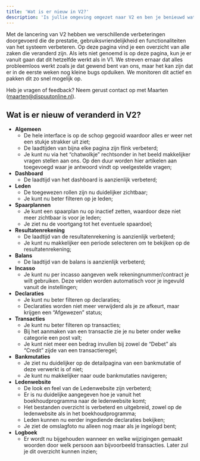 ```yaml
---
title: 'Wat is er nieuw in V2?'
description: 'Is jullie omgeving omgezet naar V2 en ben je benieuwd wat er veranderd is? Lees meer op deze pagina!'
---
```


Met de lancering van V2 hebben we verschillende verbeteringen doorgevoerd die de prestatie, gebruiksvriendelijkheid en functionaliteiten van het systeem verbeteren. Op deze pagina vind je een overzicht van alle zaken die veranderd zijn. Als iets niet genoemd is op deze pagina, kun je er vanuit gaan dat dit hetzelfde werkt als in V1. We streven ernaar dat alles probleemloos werkt zoals je dat gewend bent van ons, maar het kan zijn dat er in de eerste weken nog kleine bugs opduiken. We monitoren dit actief en pakken dit zo snel mogelijk op.

Heb je vragen of feedback? Neem gerust contact op met Maarten ([maarten@dispuutonline.nl](mailto:maarten@dispuutonline.nl)).

## Wat is er nieuw of veranderd in V2?

- **Algemeen**
    - De hele interface is op de schop gegooid waardoor alles er weer net een stukje strakker uit ziet;
    - De laadtijden van bijna elke pagina zijn flink verbeterd;
    - Je kunt nu via het “chatwolkje” rechtsonder in het beeld makkelijker vragen stellen aan ons. Op den duur worden hier artikelen aan toegevoegd waar je antwoord vindt op veelgestelde vragen;
- **Dashboard**
    - De laadtijd van het dashboard is aanzienlijk verbeterd;
- **Leden**
    - De toegewezen rollen zijn nu duidelijker zichtbaar;
    - Je kunt nu beter filteren op je leden;
- **Spaarplannen**
    - Je kunt een spaarplan nu op inactief zetten, waardoor deze niet meer zichtbaar is voor je leden;
    - Je ziet nu de voortgang tot het eventuele spaardoel;
- **Resultatenrekening**
    - De laadtijd van de resultatenrekening is aanzienlijk verbeterd;
    - Je kunt nu makkelijker een periode selecteren om te bekijken op de resultatenrekening;
- **Balans**
    - De laadtijd van de balans is aanzienlijk verbeterd;
- **Incasso**
    - Je kunt nu per incasso aangeven welk rekeningnummer/contract je wilt gebruiken. Deze velden worden automatisch voor je ingevuld vanuit de instellingen;
- **Declaraties**
    - Je kunt nu beter filteren op declaraties;
    - Declaraties worden niet meer verwijderd als je ze afkeurt, maar krijgen een “Afgewezen” status;
- **Transacties**
    - Je kunt nu beter filteren op transacties;
    - Bij het aanmaken van een transactie zie je nu beter onder welke categorie een post valt;
    - Je kunt niet meer een bedrag invullen bij zowel de “Debet” als “Credit” zijde van een transactieregel;
- **Bankmutaties**
    - Je ziet nu duidelijker op de detailpagina van een bankmutatie of deze verwerkt is of niet;
    - Je kunt nu makkelijker naar oude bankmutaties navigeren;
- **Ledenwebsite**
    - De look en feel van de Ledenwebsite zijn verbeterd;
    - Er is nu duidelijke aangegeven hoe je vanuit het boekhoudprogramma naar de ledenwebsite komt;
    - Het bestanden overzicht is verbeterd en uitgebreid, zowel op de ledenwebsite als in het boekhoudprogramma;
    - Leden kunnen nu eerder ingediende declaraties bekijken;
    - Je ziet de omslagfoto nu alleen nog maar als je ingelogd bent;
- **Logboek**
    - Er wordt nu bijgehouden wanneer en welke wijzigingen gemaakt woorden door welk persoon aan bijvoorbeeld transacties. Later zul je dit overzicht kunnen inzien;
